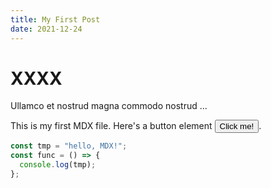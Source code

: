 ```yaml
---
title: My First Post
date: 2021-12-24
---
```


# XXXX

Ullamco et nostrud magna commodo nostrud ...

This is my first MDX file. Here's a button element <button>Click me!</button>.

<MyComponent />

```ts
const tmp = "hello, MDX!";
const func = () => {
  console.log(tmp);
};
```
